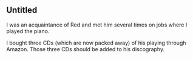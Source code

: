 <article id="16717621" title=Talk:Red Richards>
	<talkpage id="16717621" title="Talk:Red Richards">
{{WikiProject Jazz|class=stub|auto=length|importance=}}
{{WPBiography
|living=no
|class=Stub
|auto=inherit
|listas=Richards, Red
}}


==Untitled==
I was an acquaintance of Red and met him several times on jobs where I played the piano.

I bought three CDs (which are now packed away) of his playing through Amazon.  Those three CDs should be added to his discography.
	</talkpage>
</article>